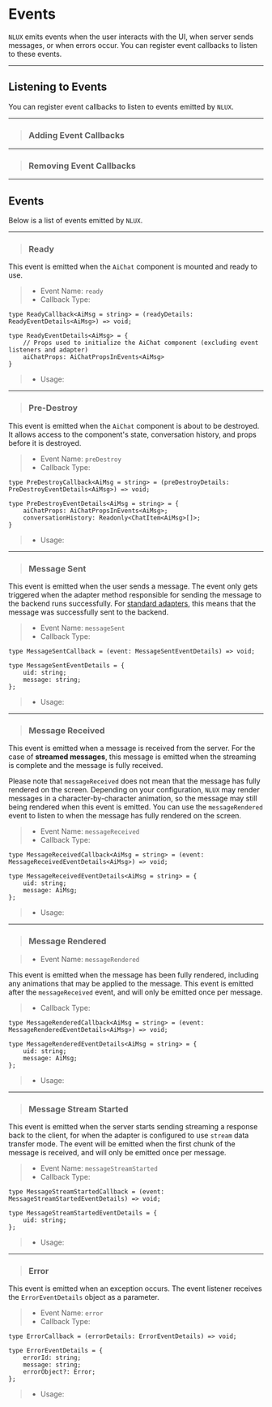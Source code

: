 










# Events

`NLUX` emits events when the user interacts with the UI, when server sends messages, or
when errors occur. You can register event callbacks to listen to these events.

---

## Listening to Events

You can register event callbacks to listen to events emitted by `NLUX`.

---

> ### Adding Event Callbacks

<PlatformSelector reactJs={RegisterEventReactJs} javascript={RegisterEventJavaScript}/>

---

> ### Removing Event Callbacks

<PlatformSelector reactJs={RemoveEventReactJs} javascript={RemoveEventJavaScript}/>

---

## Events

Below is a list of events emitted by `NLUX`.

---

> ### Ready

This event is emitted when the `AiChat` component is mounted and ready to use.

> * Event Name: `ready`
> * Callback Type:

```tsx
type ReadyCallback<AiMsg = string> = (readyDetails: ReadyEventDetails<AiMsg>) => void;

type ReadyEventDetails<AiMsg> = {
    // Props used to initialize the AiChat component (excluding event listeners and adapter)
    aiChatProps: AiChatPropsInEvents<AiMsg>
}
```

> * Usage:

<PlatformSelector reactJs={EventReadyReactJs} javascript={EventReadyJavaScript}/>

---

> ### Pre-Destroy

This event is emitted when the `AiChat` component is about to be destroyed.
It allows access to the component's state, conversation history, and props before it is destroyed.

> * Event Name: `preDestroy`
> * Callback Type:

```tsx
type PreDestroyCallback<AiMsg = string> = (preDestroyDetails: PreDestroyEventDetails<AiMsg>) => void;

type PreDestroyEventDetails<AiMsg = string> = {
    aiChatProps: AiChatPropsInEvents<AiMsg>;
    conversationHistory: Readonly<ChatItem<AiMsg>[]>;
}
```

> * Usage:

<PlatformSelector reactJs={EventPreDestroyReactJs} javascript={EventPreDestroyJavaScript}/>

---

> ### Message Sent

This event is emitted when the user sends a message. The event only gets triggered when the
adapter method responsible for sending the message to the backend runs successfully.
For [standard adapters](/reference/adapters), this means that the message was successfully sent to
the backend.

> * Event Name: `messageSent`
> * Callback Type:

```tsx
type MessageSentCallback = (event: MessageSentEventDetails) => void;

type MessageSentEventDetails = {
    uid: string;
    message: string;
};
```

> * Usage:

<PlatformSelector reactJs={EventMessageSentReactJs} javascript={EventMessageSentJavaScript}/>

---

> ### Message Received

This event is emitted when a message is received from the server. For the case of **streamed messages**, this message
is emitted when the streaming is complete and the message is fully received.

Please note that `messageReceived` does not mean that the message has fully rendered on the screen. Depending on your
configuration, `NLUX` may render messages in a character-by-character animation, so the message may still being rendered
when this event is emitted. You can use the `messageRendered` event to listen to when the message has fully rendered
on the screen.

> * Event Name: `messageReceived`
> * Callback Type:

```tsx
type MessageReceivedCallback<AiMsg = string> = (event: MessageReceivedEventDetails<AiMsg>) => void;

type MessageReceivedEventDetails<AiMsg = string> = {
    uid: string;
    message: AiMsg;
};
```

> * Usage:

<PlatformSelector reactJs={EventMessageReceivedReactJs} javascript={EventMessageReceivedJavaScript}/>

---

> ### Message Rendered

> * Event Name: `messageRendered`

This event is emitted when the message has been fully rendered, including any animations that may be applied to the
message. This event is emitted after the `messageReceived` event, and will only be emitted once per message.

> * Callback Type:

```tsx
type MessageRenderedCallback<AiMsg = string> = (event: MessageRenderedEventDetails<AiMsg>) => void;

type MessageRenderedEventDetails<AiMsg = string> = {
    uid: string;
    message: AiMsg;
};
```

> * Usage:

<PlatformSelector reactJs={EventMessageRenderedReactJs} javascript={EventMessageRenderedJavaScript}/>

---

> ### Message Stream Started

This event is emitted when the server starts sending streaming a response back to the client, for when the adapter
is configured to use `stream` data transfer mode. The event will be emitted when the first chunk of the message is
received, and will only be emitted once per message.

> * Event Name: `messageStreamStarted`
> * Callback Type:

```tsx
type MessageStreamStartedCallback = (event: MessageStreamStartedEventDetails) => void;

type MessageStreamStartedEventDetails = {
    uid: string;
};
```

> * Usage:

<PlatformSelector reactJs={EventMessageStreamStartedReactJs} javascript={EventMessageStreamStartedJavaScript}/>

---

> ### Error

This event is emitted when an exception occurs. The event listener receives the `ErrorEventDetails` object
as a parameter.

> * Event Name: `error`
> * Callback Type:

```tsx
type ErrorCallback = (errorDetails: ErrorEventDetails) => void;

type ErrorEventDetails = {
    errorId: string;
    message: string;
    errorObject?: Error;
};
```

> * Usage:

<PlatformSelector reactJs={EventErrorReactJs} javascript={EventErrorJavaScript}/>
